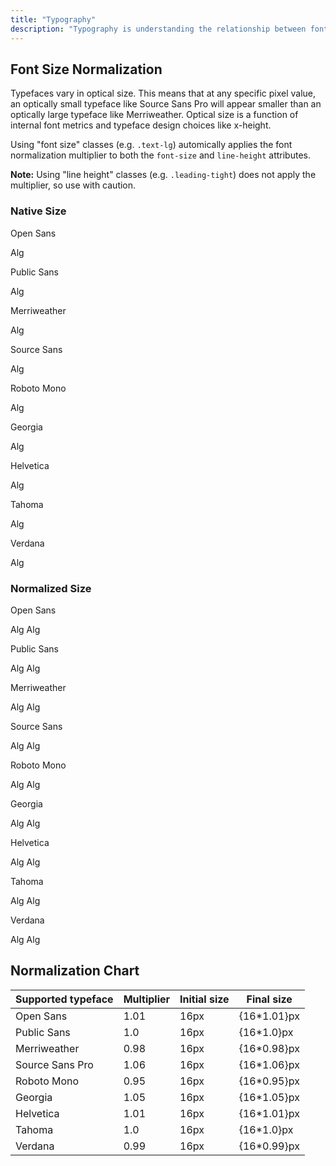 ```yaml
---
title: "Typography"
description: "Typography is understanding the relationship between font family, font size, and line height."
---
```


## Font Size Normalization

Typefaces vary in optical size. This means that at any specific pixel value, an optically small typeface like Source Sans Pro will appear smaller than an optically large typeface like Merriweather. Optical size is a function of internal font metrics and typeface design choices like x-height.

Using "font size" classes (e.g. `.text-lg`) automically applies the font normalization multiplier to both the `font-size` and `line-height` attributes.

**Note:** Using "line height" classes (e.g. `.leading-tight`) does not apply the multiplier, so use with caution.

### Native Size

<div class="grid desktop:grid-cols-3 grid-cols-2 desktop:gap-4 tablet:gap-x-8 gap-4 mt-4 not-docs-prose" aria-hidden="true">
  <div>
    <p class="font-medium mb-1">Open Sans</p>
    <div class="border border-blue-50v pb-8 rounded">
      <div class="border-b border-blue-50v w-full relative flex items-baseline px-4 h-20">
        <div class="text-8xl h-[1ex] border-t border-dashed border-t-blue-50v/40 absolute inset-x-0 bottom-0 pointer-events-none"></div>
        <div class="relative z-10">
          <span role="presentation" class="text-8xl leading-none" style={{ fontFamily: 'Open Sans Variable', '--font-normalization': '1.0' }}>Alg</span>
        </div>
      </div>
    </div>
  </div>
  <div>
    <p class="font-medium mb-1">Public Sans</p>
    <div class="border border-blue-50v pb-8 rounded">
      <div class="border-b border-blue-50v w-full relative flex items-baseline px-4 h-20">
        <div class="text-8xl h-[1ex] border-t border-dashed border-t-blue-50v/40 absolute inset-x-0 bottom-0 pointer-events-none"></div>
        <div class="relative z-10">
          <span role="presentation" class="text-8xl leading-none" style={{ fontFamily: 'Public Sans Variable', '--font-normalization': '1.0' }}>Alg</span>
        </div>
      </div>
    </div>
  </div>
  <div>
    <p class="font-medium mb-1">Merriweather</p>
    <div class="border border-blue-50v pb-8 rounded">
      <div class="border-b border-blue-50v w-full relative flex items-baseline px-4 h-20">
        <div class="text-8xl h-[1ex] border-t border-dashed border-t-blue-50v/40 absolute inset-x-0 bottom-0 pointer-events-none"></div>
        <div class="relative z-10">
          <span role="presentation" class="text-8xl leading-none" style={{ fontFamily: 'Merriweather', '--font-normalization': '1.0' }}>Alg</span>
        </div>
      </div>
    </div>
  </div>
  <div>
    <p class="font-medium mb-1">Source Sans</p>
    <div class="border border-blue-50v pb-8 rounded">
      <div class="border-b border-blue-50v w-full relative flex items-baseline px-4 h-20">
        <div class="text-8xl h-[1ex] border-t border-dashed border-t-blue-50v/40 absolute inset-x-0 bottom-0 pointer-events-none"></div>
        <div class="relative z-10">
          <span role="presentation" class="text-8xl leading-none" style={{ fontFamily: 'Source Sans 3 Variable', '--font-normalization': '1.0' }}>Alg</span>
        </div>
      </div>
    </div>
  </div>
  <div>
    <p class="font-medium mb-1">Roboto Mono</p>
    <div class="border border-blue-50v pb-8 rounded">
      <div class="border-b border-blue-50v w-full relative flex items-baseline px-4 h-20">
        <div class="text-8xl h-[1ex] border-t border-dashed border-t-blue-50v/40 absolute inset-x-0 bottom-0 pointer-events-none"></div>
        <div class="relative z-10">
          <span role="presentation" class="text-8xl leading-none" style={{ fontFamily: 'Roboto Mono Variable', '--font-normalization': '1.0' }}>Alg</span>
        </div>
      </div>
    </div>
  </div>
  <div>
    <p class="font-medium mb-1">Georgia</p>
    <div class="border border-blue-50v pb-8 rounded">
      <div class="border-b border-blue-50v w-full relative flex items-baseline px-4 h-20">
        <div class="text-8xl h-[1ex] border-t border-dashed border-t-blue-50v/40 absolute inset-x-0 bottom-0 pointer-events-none"></div>
        <div class="relative z-10">
          <span role="presentation" class="text-8xl leading-none" style={{ fontFamily: 'Georgia', '--font-normalization': '1.0' }}>Alg</span>
        </div>
      </div>
    </div>
  </div>
  <div>
    <p class="font-medium mb-1">Helvetica</p>
    <div class="border border-blue-50v pb-8 rounded">
      <div class="border-b border-blue-50v w-full relative flex items-baseline px-4 h-20">
        <div class="text-8xl h-[1ex] border-t border-dashed border-t-blue-50v/40 absolute inset-x-0 bottom-0 pointer-events-none"></div>
        <div class="relative z-10">
          <span role="presentation" class="text-8xl leading-none" style={{ fontFamily: 'Helvetica Neue', '--font-normalization': '1.0' }}>Alg</span>
        </div>
      </div>
    </div>
  </div>
  <div>
    <p class="font-medium mb-1">Tahoma</p>
    <div class="border border-blue-50v pb-8 rounded">
      <div class="border-b border-blue-50v w-full relative flex items-baseline px-4 h-20">
        <div class="text-8xl h-[1ex] border-t border-dashed border-t-blue-50v/40 absolute inset-x-0 bottom-0 pointer-events-none"></div>
        <div class="relative z-10">
          <span role="presentation" class="text-8xl leading-none" style={{ fontFamily: 'Tahoma', '--font-normalization': '1.0' }}>Alg</span>
        </div>
      </div>
    </div>
  </div>
  <div>
    <p class="font-medium mb-1">Verdana</p>
    <div class="border border-blue-50v pb-8 rounded">
      <div class="border-b border-blue-50v w-full relative flex items-baseline px-4 h-20">
        <div class="text-8xl h-[1ex] border-t border-dashed border-t-blue-50v/40 absolute inset-x-0 bottom-0 pointer-events-none"></div>
        <div class="relative z-10">
          <span role="presentation" class="text-8xl leading-none" style={{ fontFamily: 'Verdana', '--font-normalization': '1.0' }}>Alg</span>
        </div>
      </div>
    </div>
  </div>
</div>

### Normalized Size

<div class="grid desktop:grid-cols-3 grid-cols-2 desktop:gap-4 tablet:gap-x-8 gap-4 mt-4 not-docs-prose" aria-hidden="true">
  <div>
    <p class="font-medium mb-1">Open Sans</p>
    <div class="border border-blue-50v pb-8 rounded">
      <div class="border-b border-blue-50v w-full relative flex items-baseline px-4 h-20">
        <div class="text-8xl h-[1ex] border-t border-dashed border-t-blue-50v/40 absolute inset-x-0 bottom-0 pointer-events-none"></div>
        <div class="relative">
          <span role="presentation" class="font-open-sans text-8xl leading-none relative z-10">Alg</span>
          <span role="presentation" class="text-8xl leading-none text-red-cool-30v absolute left-0" style={{ fontFamily: 'Open Sans Variable', '--font-normalization': '1.0' }}>Alg</span>
        </div>
      </div>
    </div>
  </div>
  <div>
    <p class="font-medium mb-1">Public Sans</p>
    <div class="border border-blue-50v pb-8 rounded">
      <div class="border-b border-blue-50v w-full relative flex items-baseline px-4 h-20">
        <div class="text-8xl h-[1ex] border-t border-dashed border-t-blue-50v/40 absolute inset-x-0 bottom-0 pointer-events-none"></div>
        <div class="relative">
          <span role="presentation" class="font-public-sans text-8xl leading-none relative z-10">Alg</span>
          <span role="presentation" class="text-8xl leading-none text-red-cool-30v absolute left-0" style={{ fontFamily: 'Public Sans Variable', '--font-normalization': '1.0' }}>Alg</span>
        </div>
      </div>
    </div>
  </div>
  <div>
    <p class="font-medium mb-1">Merriweather</p>
    <div class="border border-blue-50v pb-8 rounded">
      <div class="border-b border-blue-50v w-full relative flex items-baseline px-4 h-20">
        <div class="text-8xl h-[1ex] border-t border-dashed border-t-blue-50v/40 absolute inset-x-0 bottom-0 pointer-events-none"></div>
        <div class="relative">
          <span role="presentation" class="font-merriweather text-8xl leading-none relative z-10">Alg</span>
          <span role="presentation" class="text-8xl leading-none text-red-cool-30v absolute left-0" style={{ fontFamily: 'Merriweather', '--font-normalization': '1.0' }}>Alg</span>
        </div>
      </div>
    </div>
  </div>
  <div>
    <p class="font-medium mb-1">Source Sans</p>
    <div class="border border-blue-50v pb-8 rounded">
      <div class="border-b border-blue-50v w-full relative flex items-baseline px-4 h-20">
        <div class="text-8xl h-[1ex] border-t border-dashed border-t-blue-50v/40 absolute inset-x-0 bottom-0 pointer-events-none"></div>
        <div class="relative">
          <span role="presentation" class="font-source-sans text-8xl leading-none relative z-10">Alg</span>
          <span role="presentation" class="text-8xl leading-none text-red-cool-30v absolute left-0" style={{ fontFamily: 'Source Sans 3 Variable', '--font-normalization': '1.0' }}>Alg</span>
        </div>
      </div>
    </div>
  </div>
  <div>
    <p class="font-medium mb-1">Roboto Mono</p>
    <div class="border border-blue-50v pb-8 rounded">
      <div class="border-b border-blue-50v w-full relative flex items-baseline px-4 h-20">
        <div class="text-8xl h-[1ex] border-t border-dashed border-t-blue-50v/40 absolute inset-x-0 bottom-0 pointer-events-none"></div>
        <div class="relative">
          <span role="presentation" class="font-roboto-mono text-8xl leading-none relative z-10">Alg</span>
          <span role="presentation" class="text-8xl leading-none text-red-cool-30v absolute left-0" style={{ fontFamily: 'Roboto Mono Variable', '--font-normalization': '1.0' }}>Alg</span>
        </div>
      </div>
    </div>
  </div>
  <div>
    <p class="font-medium mb-1">Georgia</p>
    <div class="border border-blue-50v pb-8 rounded">
      <div class="border-b border-blue-50v w-full relative flex items-baseline px-4 h-20">
        <div class="text-8xl h-[1ex] border-t border-dashed border-t-blue-50v/40 absolute inset-x-0 bottom-0 pointer-events-none"></div>
        <div class="relative">
          <span role="presentation" class="font-georgia text-8xl leading-none relative z-10">Alg</span>
          <span role="presentation" class="text-8xl leading-none text-red-cool-30v absolute left-0" style={{ fontFamily: 'Georgia', '--font-normalization': '1.0' }}>Alg</span>
        </div>
      </div>
    </div>
  </div>
  <div>
    <p class="font-medium mb-1">Helvetica</p>
    <div class="border border-blue-50v pb-8 rounded">
      <div class="border-b border-blue-50v w-full relative flex items-baseline px-4 h-20">
        <div class="text-8xl h-[1ex] border-t border-dashed border-t-blue-50v/40 absolute inset-x-0 bottom-0 pointer-events-none"></div>
        <div class="relative">
          <span role="presentation" class="font-helvetica text-8xl leading-none relative z-10">Alg</span>
          <span role="presentation" class="text-8xl leading-none text-red-cool-30v absolute left-0" style={{ fontFamily: 'Helvetica Neue', '--font-normalization': '1.0' }}>Alg</span>
        </div>
      </div>
    </div>
  </div>
  <div>
    <p class="font-medium mb-1">Tahoma</p>
    <div class="border border-blue-50v pb-8 rounded">
      <div class="border-b border-blue-50v w-full relative flex items-baseline px-4 h-20">
        <div class="text-8xl h-[1ex] border-t border-dashed border-t-blue-50v/40 absolute inset-x-0 bottom-0 pointer-events-none"></div>
        <div class="relative">
          <span role="presentation" class="font-tahoma text-8xl leading-none relative z-10">Alg</span>
          <span role="presentation" class="text-8xl leading-none text-red-cool-30v absolute left-0" style={{ fontFamily: 'Tahoma', '--font-normalization': '1.0' }}>Alg</span>
        </div>
      </div>
    </div>
  </div>
  <div>
    <p class="font-medium mb-1">Verdana</p>
    <div class="border border-blue-50v pb-8 rounded">
      <div class="border-b border-blue-50v w-full relative flex items-baseline px-4 h-20">
        <div class="text-8xl h-[1ex] border-t border-dashed border-t-blue-50v/40 absolute inset-x-0 bottom-0 pointer-events-none"></div>
        <div class="relative">
          <span role="presentation" class="font-verdana text-8xl leading-none relative z-10">Alg</span>
          <span role="presentation" class="text-8xl leading-none text-red-cool-30v absolute left-0" style={{ fontFamily: 'Verdana', '--font-normalization': '1.0' }}>Alg</span>
        </div>
      </div>
    </div>
  </div>
</div>

## Normalization Chart

| Supported typeface | Multiplier    | Initial size | Final size  |
|--------------------|---------------|--------------|-------------|
| Open Sans          | 1.01          | 16px         | {16*1.01}px |
| Public Sans        | 1.0           | 16px         | {16*1.0}px  |
| Merriweather       | 0.98          | 16px         | {16*0.98}px |
| Source Sans Pro    | 1.06          | 16px         | {16*1.06}px |
| Roboto Mono        | 0.95          | 16px         | {16*0.95}px |
| Georgia            | 1.05          | 16px         | {16*1.05}px |
| Helvetica          | 1.01          | 16px         | {16*1.01}px |
| Tahoma             | 1.0           | 16px         | {16*1.0}px  |
| Verdana            | 0.99          | 16px         | {16*0.99}px |
